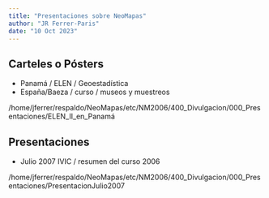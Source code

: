 ```yaml
---
title: "Presentaciones sobre NeoMapas"
author: "JR Ferrer-Paris"
date: "10 Oct 2023"
---
```


## Carteles o Pósters

- Panamá / ELEN / Geoestadística
- España/Baeza / curso / museos y muestreos

/home/jferrer/respaldo/NeoMapas/etc/NM2006/400_Divulgacion/000_Presentaciones/ELEN_II_en_Panamá

## Presentaciones

- Julio 2007 IVIC / resumen del curso 2006

/home/jferrer/respaldo/NeoMapas/etc/NM2006/400_Divulgacion/000_Presentaciones/PresentacionJulio2007